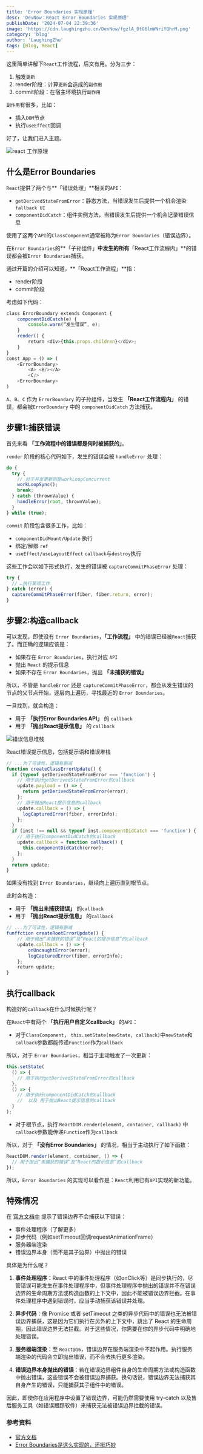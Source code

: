 ```yaml
---
title: 'Error Boundaries 实现原理'
desc: 'DevNow：React Error Boundaries 实现原理'
publishDate: '2024-07-04 22:39:36'
image: 'https://cdn.laughingzhu.cn/DevNow/fgzlA_DtG6lmWNriYQhrM.png'
category: 'blog'
author: 'LaughingZhu'
tags: [Blog, React]
---
```


这里简单讲解下`React`工作流程，后文有用。分为三步：

1. 触发`更新`
2. render阶段：计算`更新`会造成的`副作用`
3. commit阶段：在宿主环境执行`副作用`

`副作用`有很多，比如：

- 插入`DOM`节点
- 执行`useEffect`回调

好了，让我们进入主题。

![react 工作原理](https://cdn.laughingzhu.cn/DevNow/QZXKjyiagnJ9fBhcZuzLX.png)

## 什么是Error Boundaries

`React`提供了两个与**「错误处理」**相关的`API`：

- `getDerivedStateFromError`：静态方法，当错误发生后提供一个机会渲染`fallback UI`
- `componentDidCatch`：组件实例方法，当错误发生后提供一个机会记录错误信息

使用了这两个`API`的`ClassComponent`通常被称为`Error Boundaries`（错误边界）。

在`Error Boundaries`的**「子孙组件」**中发生的所有**「React工作流程内」**的错误都会被`Error Boundaries`捕获。

通过开篇的介绍可以知道，**「React工作流程」**指：

- render阶段
- commit阶段

考虑如下代码：

```js
class ErrorBoundary extends Component {
	componentDidCatch(e) {
		console.warn(“发生错误”, e);
	}
	render() {
		return <div>{this.props.children}</div>;
	}
}
const App = () => (
	<ErrorBoundary>
		<A> <B/></A>
		<C/>
	<ErrorBoundary>
)
```

`A`、`B`、`C` 作为 `ErrorBoundary` 的子孙组件，当发生 **「React工作流程内」** 的错误，都会被`ErrorBoundary` 中的 `componentDidCatch` 方法捕获。

## 步骤1:捕获错误

首先来看 **「工作流程中的错误都是何时被捕获的」**。

`render` 阶段的核心代码如下，发生的错误会被 `handleError` 处理：

```js
do {
  try {
    // 对于并发更新则是workLoopConcurrent
    workLoopSync();
    break;
  } catch (thrownValue) {
    handleError(root, thrownValue);
  }
} while (true);
```

`commit` 阶段包含很多工作，比如：

- `componentDidMount/Update` 执行
- 绑定/解绑 `ref`
- `useEffect/useLayoutEffect` `callback`与`destroy`执行

这些工作会以如下形式执行，发生的错误被 `captureCommitPhaseError` 处理：

```js
try {
  // …执行某项工作
} catch (error) {
  captureCommitPhaseError(fiber, fiber.return, error);
}
```

## 步骤2:构造callback

可以发现，即使没有 `Error Boundaries`，**「工作流程」** 中的错误已经被`React`捕获了。而正确的逻辑应该是：

- 如果存在 `Error Boundaries`，执行对应 `API`
- 抛出 `React` 的提示信息
- 如果不存在 `Error Boundaries`，抛出 **「未捕获的错误」**

所以，不管是 `handleError` 还是 `captureCommitPhaseError`，都会从发生错误的节点的父节点开始，逐层向上遍历，寻找最近的 `Error Boundaries`。

一旦找到，就会构造：

- 用于 **「执行Error Boundaries API」** 的 `callback`
- 用于 **「抛出React提示信息」** 的 `callback`

![错误信息堆栈](https://cdn.laughingzhu.cn/DevNow/ghC-ujUg4rB37TufzplBF.png)

React错误提示信息，包括提示语和错误堆栈

```js
// ...为了可读性，逻辑有删减
function createClassErrorUpdate() {
  if (typeof getDerivedStateFromError === 'function') {
    // 用于执行getDerivedStateFromError的callback
    update.payload = () => {
      return getDerivedStateFromError(error);
    };
    // 用于抛出React提示信息的callback
    update.callback = () => {
      logCapturedError(fiber, errorInfo);
    };
  }
  if (inst !== null && typeof inst.componentDidCatch === 'function') {
    // 用于执行componentDidCatch的callback
    update.callback = function callback() {
      this.componentDidCatch(error);
    };
  }
  return update;
}
```

如果没有找到 `Error Boundaries`，继续向上遍历直到根节点。

此时会构造：

- 用于 **「抛出未捕获错误」** 的`callback`
- 用于 **「抛出React提示信息」** 的`callback`

```js
// ...为了可读性，逻辑有删减
funffction createRootErrorUpdate() {
	// 用于抛出“未捕获的错误”及“React的提示信息”的callback
	update.callback = () => {
		onUncaughtError(error);
		logCapturedError(fiber, errorInfo);
	};
	return update;
}
```

## 执行callback

构造好的`callback`在什么时候执行呢？

在`React`中有两个 **「执行用户自定义callback」** 的`API`：

- 对于`ClassComponent`， `this.setState(newState, callback)`中`newState`和`callback`参数都能传递`Function`作为`callback`

所以，对于 `Error Boundaries`，相当于主动触发了一次更新：

```js
this.setState(
  () => {
    // 用于执行getDerivedStateFromError的callback
  },
  () => {
    // 用于执行componentDidCatch的callback
    //  以及 用于抛出React提示信息的callback
  }
);
```

- 对于根节点，执行 `ReactDOM.render(element, container, callback)` 中`callback`参数能传递`Function`作为`callback`

所以，对于 **「没有Error Boundaries」** 的情况，相当于主动执行了如下函数：

```js
ReactDOM.render(element, container, () => {
  // 用于抛出“未捕获的错误”及“React的提示信息”的callback
});
```

所以，`Error Boundaries` 的实现可以看作是：`React`利用已有`API`实现的新功能。

## 特殊情况

在 [官方文档中](https://legacy.reactjs.org/docs/error-boundaries.html#introducing-error-boundaries) 提示了错误边界不会捕获以下错误：

- 事件处理程序（了解更多）
- 异步代码（例如setTimeout回调requestAnimationFrame）
- 服务器端渲染
- 错误边界本身（而不是其子边界）中抛出的错误

具体是为什么呢？

1. **事件处理程序**：React 中的事件处理程序（如onClick等）是同步执行的，尽管错误可能发生在事件处理程序中，但事件处理程序中抛出的错误并不在错误边界的生命周期方法或构造函数的上下文中，因此不能被错误边界拦截。在事件处理程序中遇到错误时，应当手动捕获该错误并处理。

2. **异步代码**：像 Promise 或者 setTimeout 之类的异步代码中的错误也无法被错误边界捕获，这是因为它们执行在另外的上下文中，跳出了 React 的生命周期，因此错误边界无法拦截。对于这些情况，你需要在你的异步代码中明确地处理错误。

3. **服务器端渲染**：至 `React@16`，错误边界在服务端渲染中不起作用。执行服务端渲染的代码会立即抛出错误，而不会去执行更多渲染。

4. **错误边界本身抛出的错误**：若在错误边界组件自身的生命周期方法或构造函数中抛出错误，这些错误不会被错误边界捕获。换句话说，错误边界无法捕获其自身产生的错误，只能捕获其子组件中的错误。

因此，即使你在应用程序中设置了错误边界，可能仍然需要使用 try-catch 以及售后服务工具（如错误跟踪软件）来捕获无法被错误边界拦截的错误。

### 参考资料

- [官方文档](https://reactjs.org/docs/error-boundaries.html#introducing-error-boundaries)
- [Error Boundaries是这么实现的，还挺巧妙](https://mp.weixin.qq.com/s/pEBQdvZIP8I__CyloD9v6w)
